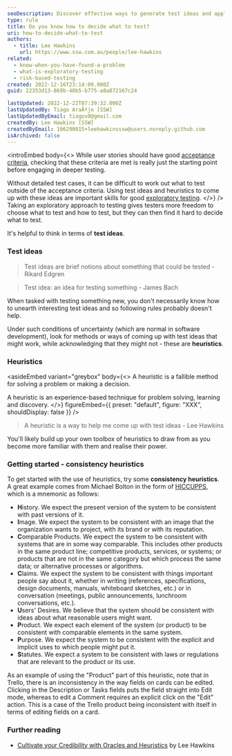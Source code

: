 ```yaml
---
seoDescription: Discover effective ways to generate test ideas and apply heuristics for better exploratory testing outcomes.
type: rule
title: Do you know how to decide what to test?
uri: how-to-decide-what-to-test
authors:
  - title: Lee Hawkins
    url: https://www.ssw.com.au/people/lee-hawkins
related:
  - know-when-you-have-found-a-problem
  - what-is-exploratory-testing
  - risk-based-testing
created: 2022-12-16T23:14:09.000Z
guid: 22353d13-869b-48b5-b775-a8a872167c24

lastUpdated: 2022-12-22T07:39:32.000Z
lastUpdatedBy: Tiago AraÃºjo [SSW]
lastUpdatedByEmail: tiagov8@gmail.com
createdBy: Lee Hawkins [SSW]
createdByEmail: 106290015+leehawkinsssw@users.noreply.github.com
isArchived: false
---
```


<introEmbed
  body={<>
While user stories should have good [acceptance criteria](/acceptance-criteria), checking that these criteria are met is really just the starting point before engaging in deeper testing.

Without detailed test cases, it can be difficult to work out what to test outside of the acceptance criteria. Using test ideas and heuristics to come up with these ideas are important skills for good [exploratory testing](/what-is-exploratory-testing).
  </>}
/>
Taking an exploratory approach to testing gives testers more freedom to choose what to test and how to test, but they can then find it hard to decide what to test.

It's helpful to think in terms of **test ideas**.

### Test ideas

> Test ideas are brief notions about something that could be tested - Rikard Edgren

> Test idea: an idea for testing something - James Bach

When tasked with testing something new, you don't necessarily know how to unearth interesting test ideas and so following rules probably doesn't help.

Under such conditions of uncertainty (which are normal in software development), look for methods or ways of coming up with test ideas that might work, while acknowledging that they might not - these are **heuristics**.

### Heuristics

<asideEmbed
  variant="greybox"
  body={<>
    A heuristic is a fallible method for solving a problem or making a decision.

A heuristic is an experience-based technique for problem solving, learning and discovery.
  </>}
  figureEmbed={{
    preset: "default",
    figure: "XXX",
    shouldDisplay: false
  }}
/>

> A heuristic is a way to help me come up with test ideas - Lee Hawkins

You'll likely build up your own toolbox of heuristics to draw from as you become more familiar with them and realise their power.

### Getting started - consistency heuristics

To get started with the use of heuristics, try some **consistency heuristics**. A great example comes from Michael Bolton in the form of [HICCUPPS](https://developsense.com/blog/2012/07/few-hiccupps), which is a mnemonic as follows:

* **H**istory. We expect the present version of the system to be consistent with past versions of it.
* **I**mage. We expect the system to be consistent with an image that the organization wants to project, with its brand or with its reputation.
* **C**omparable Products. We expect the system to be consistent with systems that are in some way comparable. This includes other products in the same product line; competitive products, services, or systems; or products that are not in the same category but which process the same data; or alternative processes or algorithms.
* **C**laims. We expect the system to be consistent with things important people say about it, whether in writing (references, specifications, design documents, manuals, whiteboard sketches, etc.) or in conversation (meetings, public announcements, lunchroom conversations, etc.).
* **U**sers' Desires. We believe that the system should be consistent with ideas about what reasonable users might want.
* **P**roduct. We expect each element of the system (or product) to be consistent with comparable elements in the same system.
* **P**urpose. We expect the system to be consistent with the explicit and implicit uses to which people might put it.
* **S**tatutes. We expect a system to be consistent with laws or regulations that are relevant to the product or its use.

As an example of using the "Product" part of this heuristic, note that in Trello, there is an inconsistency in the way fields on cards can be edited. Clicking in the Description or Tasks fields puts the field straight into Edit mode, whereas to edit a Comment requires an explicit click on the "Edit" action. This is a case of the Trello product being inconsistent with itself in terms of editing fields on a card.

### Further reading

* [Cultivate your Credibility with Oracles and Heuristics](https://www.ministryoftesting.com/dojo/lessons/cultivate-your-credibility-with-oracles-and-heuristics) by Lee Hawkins
